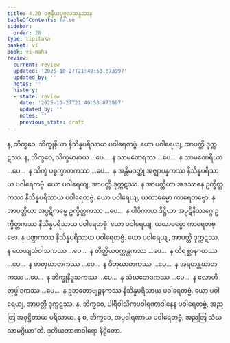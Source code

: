 ```yaml
---
title: 4.20 ဝဇ္ဇနီယပုဂ္ဂလသန္ဒဿန
tableOfContents: false
sidebar:
  order: 20
type: tipitaka
basket: vi
book: vi-maha
review:
  current: review
  updated: '2025-10-27T21:49:53.873997'
  updated_by: ''
  notes: ''
  history:
  - state: review
    date: '2025-10-27T21:49:53.873997'
    updated_by: ''
    notes: ''
    previous_state: draft
---
```



<ReviewStatus review={frontmatter.review} showDetails={true} />

<HypothesisAnnotation frontmatter={frontmatter} />

<DynamicBreadcrumb />

<Division number="233" book="vi-maha" e="ch" v="3" p="249">

<Paragraph number="1070" book="vi-maha">
န, ဘိက္ခဝေ, ဘိက္ခုနိယာ နိသိန္နပရိသာယ ပဝါရေတဗ္ဗံ. ယော ပဝါရေယျ, အာပတ္တိ ဒုက္ကဋဿ. န, ဘိက္ခဝေ, သိက္ခမာနာယ …ပေ…  န သာမဏေရဿ …ပေ…  န သာမဏေရိယာ …ပေ…  န သိက္ခံ ပစ္စက္ခာတကဿ …ပေ…  န အန္တိမဝတ္ထုံ အဇ္ဈာပန္နကဿ နိသိန္နပရိသာယ ပဝါရေတဗ္ဗံ. ယော ပဝါရေယျ, အာပတ္တိ ဒုက္ကဋဿ.
</Paragraph>

<Paragraph number="1071" book="vi-maha">
န အာပတ္တိယာ အဒဿနေ ဥက္ခိတ္တကဿ နိသိန္နပရိသာယ ပဝါရေတဗ္ဗံ. ယော ပဝါရေယျ, ယထာဓမ္မော ကာရေတဗ္ဗော. န အာပတ္တိယာ အပ္ပဋိကမ္မေ ဥက္ခိတ္တကဿ …ပေ…  န ပါပိကာယ ဒိဋ္ဌိယာ အပ္ပဋိနိဿဂ္ဂေ ဥက္ခိတ္တကဿ နိသိန္နပရိသာယ ပဝါရေတဗ္ဗံ. ယော ပဝါရေယျ, ယထာဓမ္မော ကာရေတဗ္ဗော.
</Paragraph>

<Paragraph number="1072" book="vi-maha">
န ပဏ္ဍကဿ နိသိန္နပရိသာယ ပဝါရေတဗ္ဗံ. ယော ပဝါရေယျ, အာပတ္တိ ဒုက္ကဋဿ. န ထေယျသံဝါသကဿ …ပေ…  န တိတ္ထိယပက္ကန္တကဿ …ပေ…  န တိရစ္ဆာနဂတဿ …ပေ…  န မာတုဃာတကဿ …ပေ…  န ပိတုဃာတကဿ …ပေ…  န အရဟန္တဃာတကဿ …ပေ…  န ဘိက္ခုနိဒူသကဿ …ပေ…  န သံဃဘေဒကဿ …ပေ…  န လောဟိတုပ္ပါဒကဿ …ပေ…  န ဥဘတောဗျဉ္ဇနကဿ နိသိန္နပရိသာယ ပဝါရေတဗ္ဗံ. ယော ပဝါရေယျ, အာပတ္တိ ဒုက္ကဋဿ.
</Paragraph>

<Paragraph number="1073" book="vi-maha">
န, ဘိက္ခဝေ, ပါရိဝါသိကပဝါရဏာဒါနေန ပဝါရေတဗ္ဗံ, အညတြ အဝုဋ္ဌိတာယ ပရိသာယ. န စ, ဘိက္ခဝေ, အပ္ပဝါရဏာယ ပဝါရေတဗ္ဗံ, အညတြ သံဃသာမဂ္ဂိယာ”တိ.

</Paragraph>
</Division>

<Paragraph number="1074" type="center" book="vi-maha">
ဒုတိယဘာဏဝါရော နိဋ္ဌိတော.
</Paragraph>